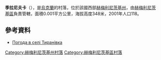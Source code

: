 {{coord|49|30|0|N|27|5|30|E|scale:100000|display=title}}

'''季拉尼夫卡'''（{{lang-uk|Тиранівка}}），是[[烏克蘭|烏克蘭]]的村落，位於該國西部[[赫梅利尼茨基州|赫梅利尼茨基州]]，由[[赫梅利尼茨基區|赫梅利尼茨基區]]負責管轄，面積0.001平方公里，海拔高度348米，2001年人口118。

==參考資料==
* [http://weather.in.ua/ua/hmel'nickaja/26135 Погода в селі Тиранівка]{{Wayback|url=http://weather.in.ua/ua/hmel'nickaja/26135 |date=20160305214729 }}

{{DEFAULTSORT:Тиранівка}}
[[Category:赫梅利尼茨基州村落|Category:赫梅利尼茨基州村落]]
[[Category:赫梅利尼茨基區村落|Category:赫梅利尼茨基區村落]]


{{Khmelnytskyi-geo-stub}}